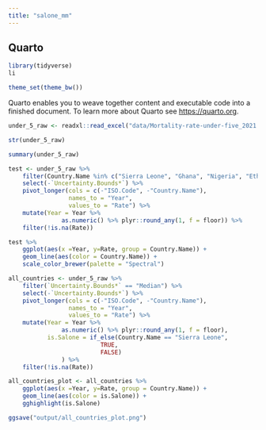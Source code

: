 ```yaml
---
title: "salone_mm"
---
```


## Quarto

```r
library(tidyverse)
li
```

```r
theme_set(theme_bw())
```

Quarto enables you to weave together content and executable code into a finished document. To learn more about Quarto see <https://quarto.org>.

```r

under_5_raw <- readxl::read_excel("data/Mortality-rate-under-five_2021.xlsx", sheet = "U5MR Country estimates", skip = 14)
```

```r
str(under_5_raw)
```

```r
summary(under_5_raw) 
```

```r
test <- under_5_raw %>% 
    filter(Country.Name %in% c("Sierra Leone", "Ghana", "Nigeria", "Ethiopia", "Rwanda") & `Uncertainty.Bounds*` == "Median") %>% 
    select(-`Uncertainty.Bounds*`) %>% 
    pivot_longer(cols = c(-"ISO.Code", -"Country.Name"),
                 names_to = "Year",
                 values_to = "Rate") %>% 
    mutate(Year = Year %>% 
               as.numeric() %>% plyr::round_any(1, f = floor)) %>% 
    filter(!is.na(Rate))
```

```r
test %>% 
    ggplot(aes(x =Year, y=Rate, group = Country.Name)) +
    geom_line(aes(color = Country.Name)) +
    scale_color_brewer(palette = "Spectral")
```

```r

all_countries <- under_5_raw %>% 
    filter(`Uncertainty.Bounds*` == "Median") %>% 
    select(-`Uncertainty.Bounds*`) %>% 
    pivot_longer(cols = c(-"ISO.Code", -"Country.Name"),
                 names_to = "Year",
                 values_to = "Rate") %>% 
    mutate(Year = Year %>% 
               as.numeric() %>% plyr::round_any(1, f = floor), 
           is.Salone = if_else(Country.Name == "Sierra Leone", 
                          TRUE, 
                          FALSE)
               ) %>% 
    filter(!is.na(Rate))
```

```r


all_countries_plot <- all_countries %>% 
    ggplot(aes(x =Year, y=Rate, group = Country.Name)) +
    geom_line(aes(color = is.Salone)) +
    gghighlight(is.Salone)
```

```r

ggsave("output/all_countries_plot.png")
```
